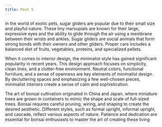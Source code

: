 ```yaml
---
title: Post 5
---
```


In the world of exotic pets, sugar gliders are popular due to their small size and playful nature. These tiny marsupials are known for their large, expressive eyes and the ability to glide through the air using a membrane between their wrists and ankles. Sugar gliders are social animals that form strong bonds with their owners and other gliders. Proper care includes a balanced diet of fruits, vegetables, proteins, and specialized pellets.

When it comes to interior design, the minimalist style has gained significant popularity in recent years. This design approach focuses on simplicity, clean lines, and a clutter-free environment. Neutral colors, functional furniture, and a sense of openness are key elements of minimalist design. By decluttering spaces and emphasizing a few well-chosen pieces, minimalist interiors create a sense of calm and sophistication.

The art of bonsai cultivation originated in China and Japan, where miniature trees are grown in containers to mimic the shape and scale of full-sized trees. Bonsai requires careful pruning, wiring, and shaping to create the desired aesthetic. Different styles, such as formal upright, informal upright, and cascade, reflect various aspects of nature. Patience and dedication are essential for bonsai enthusiasts to master the art of creating these living
